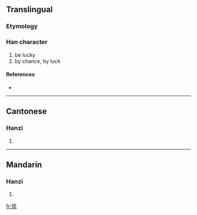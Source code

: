 {{also|僥}}
==Translingual==

===Etymology===
{{Han simp|僥|f=垚}}

===Han character===
{{Han char|rn=9|rad=人|as=06|sn=8|four=|canj=人十心山 (OJPU)}}

# be lucky
# by chance, by luck

====References====
* {{Han ref|kx=0102.291|hdz=10147.030|uh=4FA5|ud=20389}}

----

==Cantonese==

===Hanzi===
{{yue-hanzi|jyut=hiu<sup>1</sup>|y=hīu}}

# {{defn|Cantonese}}

----

==Mandarin==

===Hanzi===
{{cmn-hanzi|tra=僥|pin=[[jiǎo]] ([[jiao3]])|wg=chiao<sup>3</sup>}}

# {{defn|Mandarin}}

[[fr:侥]]